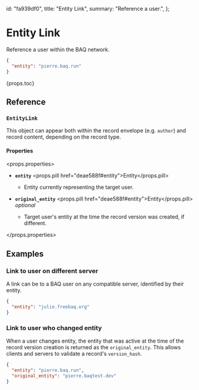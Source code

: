   id: "fa939df0",
  title: "Entity Link",
  summary: "Reference a user.",
};

# Entity Link

Reference a user within the BAQ network.

```json
{
  "entity": "pierre.baq.run"
}
```

{props.toc}

## Reference

### `EntityLink`

This object can appear both within the record envelope (e.g. `author`) and record content, depending on the record type.

#### Properties

<props.properties>

- **`entity`** <props.pill href="deae588f#entity">Entity</props.pill>

  - Entity currently representing the target user.

- **`original_entity`** <props.pill href="deae588f#entity">Entity</props.pill> _optional_

  - Target user's entity at the time the record version was created, if different.

</props.properties>

## Examples

### Link to user on different server

A link can be to a BAQ user on any compatible server, identified by their entity.

```json
{
  "entity": "julie.freebaq.org"
}
```

### Link to user who changed entity

When a user changes entity, the entity that was active at the time of the record version creation is returned as the `original_entity`. This allows clients and servers to validate a record's `version_hash`.

```json
{
  "entity": "pierre.baq.run",
  "original_entity": "pierre.baqtest.dev"
}
```
